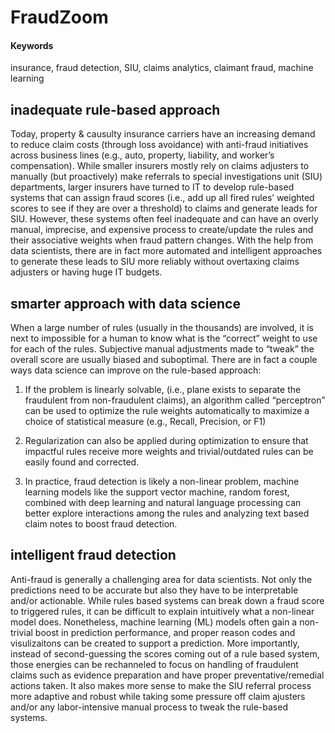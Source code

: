 # FraudZoom

#### Keywords

insurance, fraud detection, SIU, claims analytics, claimant fraud, machine learning

## inadequate rule-based approach

Today, property & causulty insurance carriers have an increasing demand to reduce claim costs (through loss avoidance) with anti-fraud initiatives across business lines (e.g., auto, property, liability, and worker's compensation). While smaller insurers mostly rely on claims adjusters to manually (but proactively) make referrals to special investigations unit (SIU) departments, larger insurers have turned to IT to develop rule-based systems that can assign fraud scores (i.e., add up all fired rules' weighted scores to see if they are over a threshold) to claims and generate leads for SIU. However, these systems often feel inadequate and can have an overly manual, imprecise, and expensive process to create/update the rules and their associative weights when fraud pattern changes. With the help from data scientists, there are in fact more automated and intelligent approaches to generate these leads to SIU more reliably without overtaxing claims adjusters or having huge IT budgets.   

## smarter approach with data science

When a large number of rules (usually in the thousands) are involved, it is next to impossible for a human to know what is the “correct” weight to use for each of the rules. Subjective manual adjustments made to “tweak” the overall score are usually biased and suboptimal. There are in fact a couple ways data science can improve on the rule-based approach: 

1. If the problem is linearly solvable, (i.e., plane exists to separate the fraudulent from non-fraudulent claims), an algorithm called “perceptron” can be used to optimize the rule weights automatically to maximize a choice of statistical measure (e.g., Recall, Precision, or F1)

2. Regularization can also be applied during optimization to ensure that impactful rules receive more weights and trivial/outdated rules can be easily found and corrected. 

3. In practice, fraud detection is likely a non-linear problem, machine learning models like the support vector machine, random forest, combined with deep learning and natural language processing can better explore interactions among the rules and analyzing text based claim notes to boost fraud detection. 

## intelligent fraud detection    

Anti-fraud is generally a challenging area for data scientists. Not only the predictions need to be accurate but also they have to be interpretable and/or actionable. While rules based systems can break down a fraud score to triggered rules, it can be difficult to explain intuitively what a non-linear model does. Nonetheless, machine learning (ML) models often gain a non-trivial boost in prediction performance, and proper reason codes and visulizaitons can be created to support a prediction. More importantly, instead of second-guessing the scores coming out of a rule based system, those energies can be rechanneled to focus on handling of fraudulent claims such as evidence preparation and have proper preventative/remedial actions taken. It also makes more sense to make the SIU referral process more adaptive and robust while taking some pressure off claim ajusters and/or any labor-intensive manual process to tweak the rule-based systems.  
